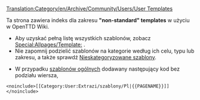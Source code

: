 [[Translation:Category/en/Archive/Community/Users/User Templates]]

Ta strona zawiera indeks dla  zakresu '''"non-standard" templates''' w użyciu w OpenTTD Wiki.

* Aby uzyskać pełną listę wszystkich szablonów, zobacz <!--[[Special:Allpages/Template]]--><!--[[Special:Allpages/Template:User:Extrazi/]]-->[[Special:Allpages/Template:]] . 
* Nie zapomnij podzielić szablonów na kategorie według ich celu, typu lub zakresu, a także sprawdź [[Special:Uncategorizedtemplates|Nieskategoryzowane szablony]].


* W przypadku [[pl/Wiki/Wspólne szablony|szablonów ogólnych]] dodawany następujący kod bez podziału wiersza, 
<pre>
<noinclude>[[Category:User:Extrazi/szablony/Pl|{{PAGENAME}}]]</noinclude>
</pre>


<!--[[category:Editing Resources]]--><!--  strona Category:User_Templates [[Category:Templates]]-->